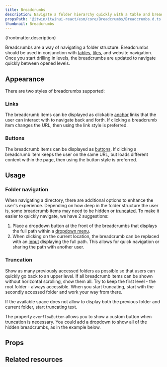 ```yaml
---
title: Breadcrumbs
description: Navigate a folder hierarchy quickly with a table and breadcrumbs.
propsPath: '@itwin/itwinui-react/esm/core/Breadcrumbs/Breadcrumbs.d.ts'
thumbnail: Breadcrumbs
---
```



<p>{frontmatter.description}</p>

<LiveExample src='Breadcrumbs.main.tsx' truncate={false}>
  <AllExamples.BreadcrumbsMainExample client:load />
</LiveExample>

Breadcrumbs are a way of navigating a folder structure. Breadcrumbs should be used in conjunction with [tables](table), [tiles](tile), and website navigation. Once you start drilling in levels, the breadcrumbs are updated to navigate quickly between opened levels.

## Appearance

There are two styles of breadcrumbs supported:

### Links

The breadcrumb items can be displayed as clickable [anchor](anchor) links that the user can interact with to navigate back and forth. If clicking a breadcrumb item changes the URL, then using the link style is preferred.

<LiveExample src='Breadcrumbs.link.tsx'>
  <AllExamples.BreadcrumbsLinkExample client:load />
</LiveExample>

### Buttons

The breadcrumb items can be displayed as [buttons](button). If clicking a breadcrumb item keeps the user on the same URL, but loads different content within the page, then using the button style is preferred.

<LiveExample src='Breadcrumbs.button.tsx'>
  <AllExamples.BreadcrumbsButtonExample client:load />
</LiveExample>

## Usage

### Folder navigation

When navigating a directory, there are additional options to enhance the user's experience. Depending on how deep in the folder structure the user is, some breadcrumb items may need to be hidden or [truncated](#truncation). To make it easier to quickly navigate, we have 2 suggestions:

1. Place a dropdown button at the front of the breadcrumbs that displays the full path within a [dropdown menu](dropdownmenu).
2. When clicking on the current location, the breadcrumb can be replaced with an [input](input) displaying the full path. This allows for quick navigation or sharing the path with another user.

<LiveExample src='Breadcrumbs.folder.tsx'>
  <AllExamples.BreadcrumbsFolderExample client:load />
</LiveExample>

### Truncation

Show as many previously accessed folders as possible so that users can quickly go back to an upper level. If all breadcrumb items can be shown without horizontal scrolling, show them all. Try to keep the first level - the root folder - always accessible. When you start truncating, start with the secondly accessed folder and work your way from there.

<LiveExample src='Breadcrumbs.truncation.tsx'>
  <AllExamples.BreadcrumbsTruncationExample client:load />
</LiveExample>

If the available space does not allow to display both the previous folder and current folder, start truncating text.

<LiveExample src='Breadcrumbs.extremeTruncation.tsx'>
  <AllExamples.BreadcrumbsExtremeTruncationExample client:load />
</LiveExample>

The property `overflowButton` allows you to show a custom button when truncation is necessary. You could add a dropdown to show all of the hidden breadcrumbs, as in the example below.

<LiveExample src='Breadcrumbs.customOverflowDropdown.tsx'>
  <AllExamples.BreadcrumbsCustomOverflowDropdownExample client:load />
</LiveExample>

## Props

<PropsTable path={frontmatter.propsPath} />

## Related resources
